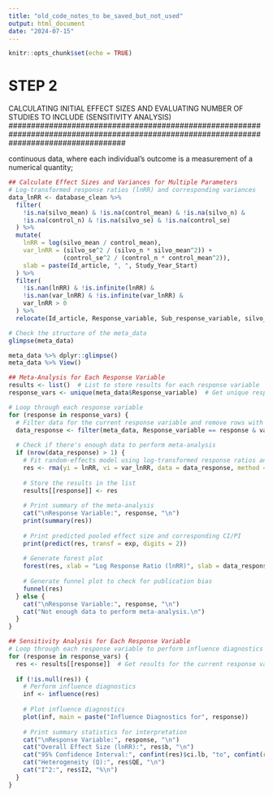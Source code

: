```yaml
---
title: "old_code_notes_to be_saved_but_not_used"
output: html_document
date: "2024-07-15"
---
```


```r
knitr::opts_chunk$set(echo = TRUE)
```


#############
# STEP 2
##########################################################################################################################################
CALCULATING INITIAL EFFECT SIZES AND EVALUATING NUMBER OF STUDIES TO INCLUDE (SENSITIVITY ANALYSIS)
##########################################################################################################################################

continuous data, where each individual’s outcome is a measurement of a numerical quantity;

```r
## Calculate Effect Sizes and Variances for Multiple Parameters
# Log-transformed response ratios (lnRR) and corresponding variances
data_lnRR <- database_clean %>%
  filter(
    !is.na(silvo_mean) & !is.na(control_mean) & !is.na(silvo_n) & 
    !is.na(control_n) & !is.na(silvo_se) & !is.na(control_se)
  ) %>%
  mutate(
    lnRR = log(silvo_mean / control_mean),
    var_lnRR = (silvo_se^2 / (silvo_n * silvo_mean^2)) + 
               (control_se^2 / (control_n * control_mean^2)),
    slab = paste(Id_article, ", ", Study_Year_Start)
  ) %>%
  filter(
    !is.nan(lnRR) & !is.infinite(lnRR) & 
    !is.nan(var_lnRR) & !is.infinite(var_lnRR) & 
    var_lnRR > 0
  ) %>%
  relocate(Id_article, Response_variable, Sub_response_variable, silvo_mean, silvo_se, control_mean, control_se, lnRR, var_lnRR)

# Check the structure of the meta_data
glimpse(meta_data)
```

```r
meta_data %>% dplyr::glimpse() 
meta_data %>% View()
```


```r
## Meta-Analysis for Each Response Variable
results <- list()  # List to store results for each response variable
response_vars <- unique(meta_data$Response_variable)  # Get unique response variables

# Loop through each response variable
for (response in response_vars) {
  # Filter data for the current response variable and remove rows with non-positive or missing variances
  data_response <- filter(meta_data, Response_variable == response & var_lnRR > 0 & !is.na(var_lnRR))
  
  # Check if there's enough data to perform meta-analysis
  if (nrow(data_response) > 1) {
    # Fit random-effects model using log-transformed response ratios and variances
    res <- rma(yi = lnRR, vi = var_lnRR, data = data_response, method = "REML")
    
    # Store the results in the list
    results[[response]] <- res
    
    # Print summary of the meta-analysis
    cat("\nResponse Variable:", response, "\n")
    print(summary(res))
    
    # Print predicted pooled effect size and corresponding CI/PI
    print(predict(res, transf = exp, digits = 2))
    
    # Generate forest plot
    forest(res, xlab = "Log Response Ratio (lnRR)", slab = data_response$slab, main = response, cex = 0.8, cex.lab = 1.2)
    
    # Generate funnel plot to check for publication bias
    funnel(res)
  } else {
    cat("\nResponse Variable:", response, "\n")
    cat("Not enough data to perform meta-analysis.\n")
  }
}

## Sensitivity Analysis for Each Response Variable
# Loop through each response variable to perform influence diagnostics
for (response in response_vars) {
  res <- results[[response]]  # Get results for the current response variable
  
  if (!is.null(res)) {
    # Perform influence diagnostics
    inf <- influence(res)
    
    # Plot influence diagnostics
    plot(inf, main = paste("Influence Diagnostics for", response))
    
    # Print summary statistics for interpretation
    cat("\nResponse Variable:", response, "\n")
    cat("Overall Effect Size (lnRR):", res$b, "\n")
    cat("95% Confidence Interval:", confint(res)$ci.lb, "to", confint(res)$ci.ub, "\n")
    cat("Heterogeneity (Q):", res$QE, "\n")
    cat("I^2:", res$I2, "%\n")
  }
}
```
